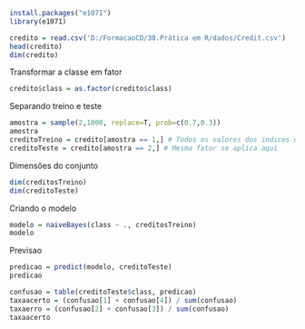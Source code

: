 ```{r}
install.packages("e1071")
library(e1071)
```
```{r}
credito = read.csv('D:/FormacaoCD/30.Prática em R/dados/Credit.csv')
head(credito)
dim(credito)
```
Transformar a classe em fator
```{r}
credito$class = as.factor(credito$class)
```
Separando treino e teste
```{r}
amostra = sample(2,1000, replace=T, prob=c(0.7,0.3))
amostra
creditoTreino = credito[amostra == 1,] # Todos os valores dos indices de amostra que forem 1 o R pegará a linha correspondente
creditoTeste = credito[amostra == 2,] # Mesma fator se aplica aqui
```
Dimensões do conjunto
```{r}
dim(creditosTreino)
dim(creditoTeste)
```
Criando o modelo
```{r}
modelo = naiveBayes(class ~ ., creditosTreino)
modelo
```
Previsao
```{r}
predicao = predict(modelo, creditoTeste)
predicao
```
```{r}
confusao = table(creditoTeste$class, predicao)
taxaacerto = (confusao[1] + confusao[4]) / sum(confusao)
taxaerro = (confusao[2] + confusao[3]) / sum(confusao)
taxaacerto
```
```{r}

```

